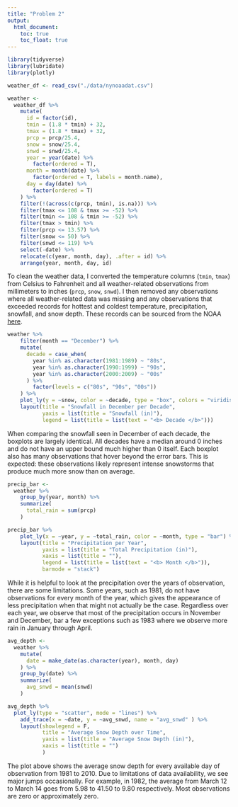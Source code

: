 ```yaml
---
title: "Problem 2"
output: 
  html_document:
    toc: true
    toc_float: true
---
```


```r
library(tidyverse)
library(lubridate)
library(plotly)
```

```r
weather_df <- read_csv("./data/nynoaadat.csv")

weather <-
  weather_df %>% 
    mutate(
      id = factor(id), 
      tmin = (1.8 * tmin) + 32, 
      tmax = (1.8 * tmax) + 32,
      prcp = prcp/25.4,
      snow = snow/25.4,
      snwd = snwd/25.4,
      year = year(date) %>% 
        factor(ordered = T), 
      month = month(date) %>%
        factor(ordered = T, labels = month.name),
      day = day(date) %>% 
        factor(ordered = T)
    ) %>% 
    filter(!(across(c(prcp, tmin), is.na))) %>% 
    filter(tmax <= 108 & tmax >= -52) %>% 
    filter(tmin <= 108 & tmin >= -52) %>% 
    filter(tmax > tmin) %>% 
    filter(prcp <= 13.57) %>% 
    filter(snow <= 50) %>% 
    filter(snwd <= 119) %>% 
    select(-date) %>% 
    relocate(c(year, month, day), .after = id) %>% 
    arrange(year, month, day, id)
```

To clean the weather data, I converted the temperature columns (`tmin`, `tmax`) from Celsius to Fahrenheit and all weather-related observations from millimeters to inches (`prcp`, `snow`, `snwd`). I then removed any observations where all weather-related data was missing and any observations that exceeded records for hottest and coldest temperature, precipitation, snowfall, and snow depth. These records can be sourced from the NOAA [here](https://www.ncdc.noaa.gov/extremes/scec/records/ny).

```r
weather %>% 
    filter(month == "December") %>% 
    mutate(
      decade = case_when(
        year %in% as.character(1981:1989) ~ "80s", 
        year %in% as.character(1990:1999) ~ "90s", 
        year %in% as.character(2000:2009) ~ "00s"
      ) %>% 
        factor(levels = c("80s", "90s", "00s"))
    ) %>% 
    plot_ly(y = ~snow, color = ~decade, type = "box", colors = "viridis") %>% 
    layout(title = "Snowfall in December per Decade", 
           yaxis = list(title = "Snowfall (in)"), 
           legend = list(title = list(text = "<b> Decade </b>")))
```

When comparing the snowfall seen in December of each decade, the boxplots are largely identical. All decades have a median around 0 inches and do not have an upper bound much higher than 0 itself. Each boxplot also has many observations that hover beyond the error bars. This is expected: these observations likely represent intense snowstorms that produce much more snow than on average. 

```r
precip_bar <-
  weather %>% 
    group_by(year, month) %>% 
    summarize(
      total_rain = sum(prcp)
    )

precip_bar %>% 
    plot_ly(x = ~year, y = ~total_rain, color = ~month, type = "bar") %>% 
    layout(title = "Precipitation per Year",
           yaxis = list(title = "Total Precipitation (in)"),
           xaxis = list(title = ""),
           legend = list(title = list(text = "<b> Month </b>")),
           barmode = "stack")
```

While it is helpful to look at the precipitation over the years of observation, there are some limitations. Some years, such as 1981, do not have observations for every month of the year, which gives the appearance of less precipitation when that might not actually be the case. Regardless over each year, we observe that most of the precipitation occurs in November and December, bar a few exceptions such as 1983 where we observe more rain in January through April.

```r
avg_depth <-
  weather %>% 
    mutate(
      date = make_date(as.character(year), month, day)
    ) %>% 
    group_by(date) %>% 
    summarize(
      avg_snwd = mean(snwd)
    )

avg_depth %>% 
  plot_ly(type = "scatter", mode = "lines") %>%
    add_trace(x = ~date, y = ~avg_snwd, name = "avg_snwd" ) %>%
    layout(showlegend = F, 
           title = "Average Snow Depth over Time",
           yaxis = list(title = "Average Snow Depth (in)"),
           xaxis = list(title = "")
           )
```

The plot above shows the average snow depth for every available day of observation from 1981 to 2010. Due to limitations of data availability, we see major jumps occasionally. For example, in 1982, the average from March 12 to March 14 goes from 5.98 to 41.50 to 9.80 respectively. Most observations are zero or approximately zero.
